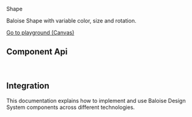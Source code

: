 
<bal-doc-banner id="story--components-shape--basic">Shape</bal-doc-banner>

<bal-doc-lead>Baloise Shape with variable color, size and rotation.</bal-doc-lead>

<Canvas withSource="open">
  <Story id="components-shape--basic" />
</Canvas>

<bal-doc-app>
  <bal-button-group class="mb-large" position="center">
    <a class="button is-primary" href="?path=/story/components-shape--basic">
      Go to playground (Canvas)
    </a>
    <bal-doc-stackblitz template={Basic.parameters.docs.source.code} modules="shape"></bal-doc-stackblitz>
  </bal-button-group>
</bal-doc-app>

## Component Api

<Description markdown={readme} />

<br />

## Integration

This documentation explains how to implement and use Baloise Design System components across different technologies.

<bal-doc-link-list>
  <a href="?path=/docs/development-getting-started-html5-overview--page">
    <bal-doc-link-list-item template="html5"></bal-doc-link-list-item>
  </a>
  <a href="?path=/docs/development-getting-started-vue-overview--page">
    <bal-doc-link-list-item template="vue"></bal-doc-link-list-item>
  </a>
  <a href="?path=/docs/development-getting-started-angular-overview--page">
    <bal-doc-link-list-item template="angular"></bal-doc-link-list-item>
  </a>
  <a href="?path=/docs/development-getting-started-react-overview--page">
    <bal-doc-link-list-item template="react"></bal-doc-link-list-item>
  </a>
</bal-doc-link-list>


<Description markdown={testing} />

<bal-doc-github link="/components/bal-shape/stories/bal-shape.docs.mdx"></bal-doc-github>
